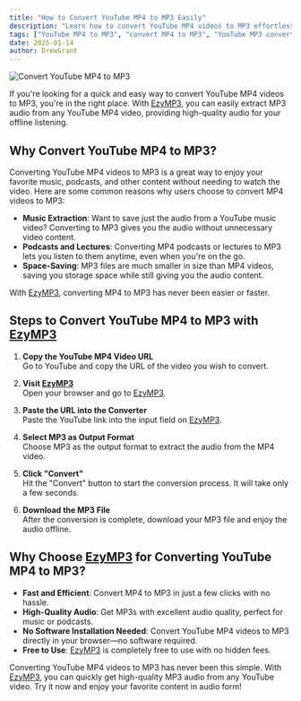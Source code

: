 ```yaml
---
title: "How to Convert YouTube MP4 to MP3 Easily"
description: "Learn how to convert YouTube MP4 videos to MP3 effortlessly with [EzyMP3](/). Get high-quality MP3s from your favorite YouTube videos in just a few steps."
tags: ["YouTube MP4 to MP3", "convert MP4 to MP3", "YouTube MP3 converter"]
date: 2025-01-14
author: DrewGrant
---
```


![Convert YouTube MP4 to MP3](/assets/images/blog/illustration-youtube-to-mp3-converter.webp)

If you're looking for a quick and easy way to convert YouTube MP4 videos to MP3, you're in the right place. With [EzyMP3](/), you can easily extract MP3 audio from any YouTube MP4 video, providing high-quality audio for your offline listening.

## Why Convert YouTube MP4 to MP3?

Converting YouTube MP4 videos to MP3 is a great way to enjoy your favorite music, podcasts, and other content without needing to watch the video. Here are some common reasons why users choose to convert MP4 videos to MP3:
- **Music Extraction**: Want to save just the audio from a YouTube music video? Converting to MP3 gives you the audio without unnecessary video content.
- **Podcasts and Lectures**: Converting MP4 podcasts or lectures to MP3 lets you listen to them anytime, even when you're on the go.
- **Space-Saving**: MP3 files are much smaller in size than MP4 videos, saving you storage space while still giving you the audio content.

With [EzyMP3](/), converting MP4 to MP3 has never been easier or faster.

## Steps to Convert YouTube MP4 to MP3 with [EzyMP3](/)

1. **Copy the YouTube MP4 Video URL**  
   Go to YouTube and copy the URL of the video you wish to convert.

2. **Visit [EzyMP3](/)**  
   Open your browser and go to [EzyMP3](/).

3. **Paste the URL into the Converter**  
   Paste the YouTube link into the input field on [EzyMP3](/).

4. **Select MP3 as Output Format**  
   Choose MP3 as the output format to extract the audio from the MP4 video.

5. **Click "Convert"**  
   Hit the "Convert" button to start the conversion process. It will take only a few seconds.

6. **Download the MP3 File**  
   After the conversion is complete, download your MP3 file and enjoy the audio offline.

## Why Choose [EzyMP3](/) for Converting YouTube MP4 to MP3?

- **Fast and Efficient**: Convert MP4 to MP3 in just a few clicks with no hassle.
- **High-Quality Audio**: Get MP3s with excellent audio quality, perfect for music or podcasts.
- **No Software Installation Needed**: Convert YouTube MP4 videos to MP3 directly in your browser—no software required.
- **Free to Use**: [EzyMP3](/) is completely free to use with no hidden fees.

Converting YouTube MP4 videos to MP3 has never been this simple. With [EzyMP3](/), you can quickly get high-quality MP3 audio from any YouTube video. Try it now and enjoy your favorite content in audio form!

